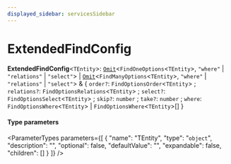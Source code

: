 ```yaml
---
displayed_sidebar: servicesSidebar
---
```



# ExtendedFindConfig

 **ExtendedFindConfig**<`TEntity`\>: [`Omit`](Omit.mdx)<`FindOneOptions`<`TEntity`\>, ``"where"`` \| ``"relations"`` \| ``"select"``\> \| [`Omit`](Omit.mdx)<`FindManyOptions`<`TEntity`\>, ``"where"`` \| ``"relations"`` \| ``"select"``\> & { `order?`: `FindOptionsOrder`<`TEntity`\> ; `relations?`: `FindOptionsRelations`<`TEntity`\> ; `select?`: `FindOptionsSelect`<`TEntity`\> ; `skip?`: `number` ; `take?`: `number` ; `where`: `FindOptionsWhere`<`TEntity`\> \| `FindOptionsWhere`<`TEntity`\>[]  }

#### Type parameters

<ParameterTypes parameters={[
  {
    "name": "TEntity",
    "type": "`object`",
    "description": "",
    "optional": false,
    "defaultValue": "",
    "expandable": false,
    "children": []
  }
]} />
